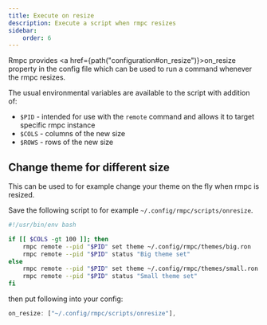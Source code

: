 ```yaml
---
title: Execute on resize
description: Execute a script when rmpc resizes
sidebar:
    order: 6
---
```



Rmpc provides <a href={path("configuration#on_resize")}>on_resize</a> property in the config file
which can be used to run a command whenever the rmpc resizes.

The usual environmental variables are available to the script with addition of:

- `$PID` - intended for use with the `remote` command and allows it to target specific rmpc instance
- `$COLS` - columns of the new size
- `$ROWS` - rows of the new size

## Change theme for different size

This can be used to for example change your theme on the fly when rmpc is resized.

Save the following script to for example `~/.config/rmpc/scripts/onresize`.

```bash
#!/usr/bin/env bash

if [[ $COLS -gt 100 ]]; then
    rmpc remote --pid "$PID" set theme ~/.config/rmpc/themes/big.ron
    rmpc remote --pid "$PID" status "Big theme set"
else
    rmpc remote --pid "$PID" set theme ~/.config/rmpc/themes/small.ron
    rmpc remote --pid "$PID" status "Small theme set"
fi
```

then put following into your config:

```rust
on_resize: ["~/.config/rmpc/scripts/onresize"],

```
